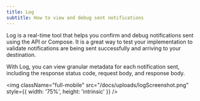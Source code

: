 ```yaml
---
title: Log
subtitle: How to view and debug sent notifications
---
```


Log is a real-time tool that helps you confirm and debug notifications sent using the API or Compose. It is a great way to test your implementation to validate notifications are being sent successfully and arriving to your destination.

With Log, you can view granular metadata for each notification sent, including the response status code, request body, and response body.

<img
  className="full-mobile"
  src="/docs/uploads/logScreenshot.png"
  style={{ width: '75%', height: 'intrinsic' }}
/>